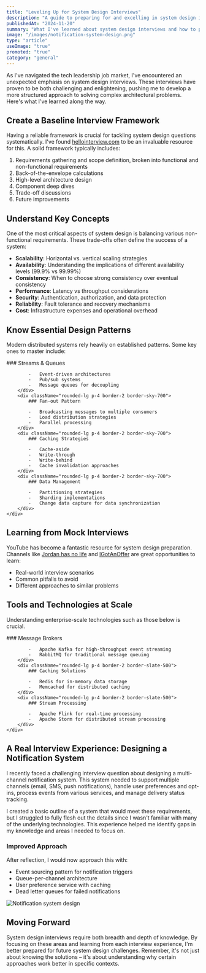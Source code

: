```yaml
---
title: "Leveling Up for System Design Interviews"
description: "A guide to preparing for and excelling in system design interviews"
publishedAt: "2024-11-20"
summary: "What I've learned about system design interviews and how to prepare for them"
image: "/images/notification-system-design.png"
type: "article"
useImage: "true"
promoted: "true"
category: "general"
---
```


As I've navigated the tech leadership job market, I've encountered an unexpected emphasis on system design interviews. These interviews have proven to be both challenging and enlightening, pushing me to develop a more structured approach to solving complex architectural problems. Here's what I've learned along the way.

## Create a Baseline Interview Framework

Having a reliable framework is crucial for tackling system design questions systematically. I've found [hellointerview.com](https://www.hellointerview.com/learn/system-design/in-a-hurry/delivery) to be an invaluable resource for this. A solid framework typically includes:

1. Requirements gathering and scope definition, broken into functional and non-functional requirements
2. Back-of-the-envelope calculations
3. High-level architecture design
4. Component deep dives
5. Trade-off discussions
6. Future improvements

## Understand Key Concepts

One of the most critical aspects of system design is balancing various non-functional requirements. These trade-offs often define the success of a system:

-   **Scalability**: Horizontal vs. vertical scaling strategies
-   **Availability**: Understanding the implications of different availability levels (99.9% vs 99.99%)
-   **Consistency**: When to choose strong consistency over eventual consistency
-   **Performance**: Latency vs throughput considerations
-   **Security**: Authentication, authorization, and data protection
-   **Reliability**: Fault tolerance and recovery mechanisms
-   **Cost**: Infrastructure expenses and operational overhead

## Know Essential Design Patterns

Modern distributed systems rely heavily on established patterns. Some key ones to master include:

<div className="mb-4 flex justify-center">
    <div className="flex flex-col md:flex-row gap-4">
        <div className="rounded-lg p-4 border-2 border-sky-700">
            ### Streams & Queues

            -   Event-driven architectures
            -   Pub/sub systems
            -   Message queues for decoupling
        </div>
        <div className="rounded-lg p-4 border-2 border-sky-700">
            ### Fan-out Pattern

            -   Broadcasting messages to multiple consumers
            -   Load distribution strategies
            -   Parallel processing
        </div>
        <div className="rounded-lg p-4 border-2 border-sky-700">
            ### Caching Strategies

            -   Cache-aside
            -   Write-through
            -   Write-behind
            -   Cache invalidation approaches
        </div>
        <div className="rounded-lg p-4 border-2 border-sky-700">
            ### Data Management

            -   Partitioning strategies
            -   Sharding implementations
            -   Change data capture for data synchronization
        </div>
    </div>

</div>

## Learning from Mock Interviews

YouTube has become a fantastic resource for system design preparation. Channels like [Jordan has no life](https://www.youtube.com/@jordanhasnolife5163) and [IGotAnOffer](https://www.youtube.com/@IGotAnOffer-Engineering) are great opportunities to learn:

-   Real-world interview scenarios
-   Common pitfalls to avoid
-   Different approaches to similar problems

## Tools and Technologies at Scale

Understanding enterprise-scale technologies such as those below is crucial.

<div className="mb-4 flex justify-center">
    <div className="flex flex-col md:flex-row gap-4">
        <div className="rounded-lg p-4 border-2 border-slate-500">
            ### Message Brokers

            -   Apache Kafka for high-throughput event streaming
            -   RabbitMQ for traditional message queuing
        </div>
        <div className="rounded-lg p-4 border-2 border-slate-500">
            ### Caching Solutions

            -   Redis for in-memory data storage
            -   Memcached for distributed caching
        </div>
        <div className="rounded-lg p-4 border-2 border-slate-500">
            ### Stream Processing

            -   Apache Flink for real-time processing
            -   Apache Storm for distributed stream processing
        </div>
    </div>

</div>

## A Real Interview Experience: Designing a Notification System

I recently faced a challenging interview question about designing a multi-channel notification system. This system needed to support multiple channels (email, SMS, push notifications), handle user preferences and opt-ins, process events from various services, and manage delivery status tracking.

I created a basic outline of a system that would meet these requirements, but I struggled to fully flesh out the details since I wasn't familiar with many of the underlying technologies. This experience helped me identify gaps in my knowledge and areas I needed to focus on.

### Improved Approach

After reflection, I would now approach this with:

-   Event sourcing pattern for notification triggers
-   Queue-per-channel architecture
-   User preference service with caching
-   Dead letter queues for failed notifications

<div className="mb-4 flex justify-center">
    <Image
        src="/images/notification-system-design.png"
        alt="Notification system design"
        width={950}
        height={346}
    />
</div>

## Moving Forward

System design interviews require both breadth and depth of knowledge. By focusing on these areas and learning from each interview experience, I'm better prepared for future system design challenges. Remember, it's not just about knowing the solutions – it's about understanding why certain approaches work better in specific contexts.
